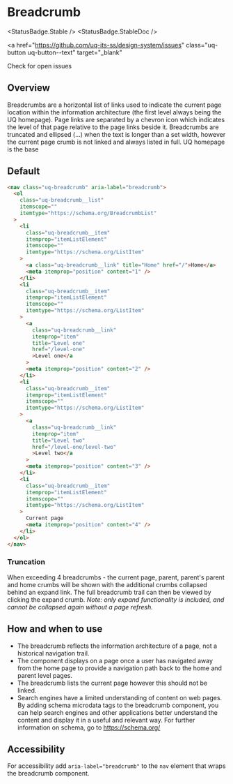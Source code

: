 
# Breadcrumb

<StatusBadge.Stable />
<StatusBadge.StableDoc />

<a
  href="https://github.com/uq-its-ss/design-system/issues"
  class="uq-button uq-button--text"
  target="_blank"
>
  Check for open issues
</a>

## Overview

Breadcrumbs are a horizontal list of links used to indicate the current page location within the information architecture (the first level always being the UQ homepage). Page links are separated by a chevron icon which indicates the level of that page relative to the page links beside it. Breadcrumbs are truncated and ellipsed (...) when the text is longer than a set width, however the current page crumb is not linked and always listed in full. UQ homepage is the base

## Default

<Canvas withSource="none" withToolbar>
  <Story id="components-breadcrumb--breadcrumb" />
</Canvas>

```html
<nav class="uq-breadcrumb" aria-label="breadcrumb">
  <ol
    class="uq-breadcrumb__list"
    itemscope=""
    itemtype="https://schema.org/BreadcrumbList"
  >
    <li
      class="uq-breadcrumb__item"
      itemprop="itemListElement"
      itemscope=""
      itemtype="https://schema.org/ListItem"
    >
      <a class="uq-breadcrumb__link" title="Home" href="/">Home</a>
      <meta itemprop="position" content="1" />
    </li>
    <li
      class="uq-breadcrumb__item"
      itemprop="itemListElement"
      itemscope=""
      itemtype="https://schema.org/ListItem"
    >
      <a
        class="uq-breadcrumb__link"
        itemprop="item"
        title="Level one"
        href="/level-one"
        >Level one</a
      >
      <meta itemprop="position" content="2" />
    </li>
    <li
      class="uq-breadcrumb__item"
      itemprop="itemListElement"
      itemscope=""
      itemtype="https://schema.org/ListItem"
    >
      <a
        class="uq-breadcrumb__link"
        itemprop="item"
        title="Level two"
        href="/level-one/level-two"
        >Level two</a
      >
      <meta itemprop="position" content="3" />
    </li>
    <li
      class="uq-breadcrumb__item"
      itemprop="itemListElement"
      itemscope=""
      itemtype="https://schema.org/ListItem"
    >
      Current page
      <meta itemprop="position" content="4" />
    </li>
  </ol>
</nav>
```

### Truncation

When exceeding 4 breadcrumbs - the current page, parent, parent's parent and home crumbs will be shown with the additional crumbs collapsed behind an expand link. The full breadcrumb trail can then be viewed by clicking the expand crumb. _Note: only expand functionality is included, and cannot be collapsed again without a page refresh._

<Canvas withSource="none" withToolbar>
  <Story id="components-breadcrumb--breadcrumb-truncation" />
</Canvas>

## How and when to use

- The breadcrumb reflects the information architecture of a page, not a historical navigation trail.
- The component displays on a page once a user has navigated away from the home page to provide a navigation path back to the home and parent level pages.
- The breadcrumb lists the current page however this should not be linked.
- Search engines have a limited understanding of content on web pages. By adding schema microdata tags to the breadcrumb component, you can help search engines and other applications better understand the content and display it in a useful and relevant way. For further information on schema, go to https://schema.org/

## Accessibility

For accessibility add `aria-label="breadcrumb"` to the `nav` element that wraps the breadcrumb component.
